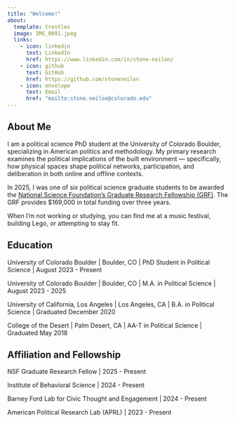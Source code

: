 ```yaml
---
title: "Welcome!"
about:
  template: trestles
  image: IMG_0091.jpeg
  links:  
    - icon: linkedin
      text: LinkedIn
      href: https://www.linkedin.com/in/stone-neilon/
    - icon: github
      text: GitHub
      href: https://github.com/stoneneilon
    - icon: envelope
      text: Email
      href: "mailto:stone.neilon@colorado.edu"
---
```


## About Me

I am a political science PhD student at the University of Colorado Boulder, specializing in American politics and methodology. My primary research examines the political implications of the built environment --- specifically, how physical spaces shape political networks, participation, and deliberation in both online and offline contexts.

In 2025, I was one of six political science graduate students to be awarded the [National Science Foundation's Graduate Research Fellowship (GRF)](I am a political science PhD student at the University of Colorado Boulder, specializing in American politics and methodology. My primary research examines the political implications of the built environment — specifically, how physical spaces shape political networks in both online and offline contexts.  My passion for this topic stems from a deep concern about the continued suburbanization of American neighborhoods and its effects on mental and social health. As face-to-face interactions decline, our capacity for democratic deliberation weakens. These changes create opportunities for individuals to reimagine their communities independent of geography, giving rise to new political identities and affiliations.). The GRF provides \$169,000 in total funding over three years.

When I'm not working or studying, you can find me at a music festival, building Lego, or attempting to stay fit.

## Education

University of Colorado Boulder \| Boulder, CO \| PhD Student in Political Science \| August 2023 - Present

University of Colorado Boulder \| Boulder, CO \| M.A. in Political Science \| August 2023 - 2025

University of California, Los Angeles \| Los Angeles, CA \| B.A. in Political Science \| Graduated December 2020

College of the Desert \| Palm Desert, CA \| AA-T in Political Science \| Graduated May 2018

## Affiliation and Fellowship

NSF Graduate Research Fellow \| 2025 - Present

Institute of Behavioral Science \| 2024 - Present

Barney Ford Lab for Civic Thought and Engagement \| 2024 - Present

American Political Research Lab (APRL) \| 2023 - Present
